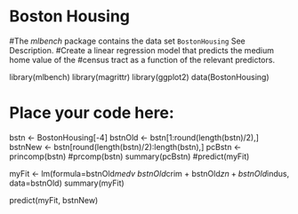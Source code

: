 # Boston Housing

#The *mlbench* package contains the data set `BostonHousing` See Description. 
#Create a linear regression model that predicts the medium home value of the 
#census tract as a function of the relevant predictors. 

library(mlbench)
library(magrittr)
library(ggplot2)
data(BostonHousing)

# Place your code here:
bstn <- BostonHousing[-4]
bstnOld <- bstn[1:round(length(bstn)/2),]
bstnNew <- bstn[round(length(bstn)/2):length(bstn),]
pcBstn <- princomp(bstn)
#prcomp(bstn)
summary(pcBstn)
#predict(myFit)

myFit <- lm(formula=bstnOld$medv ~ bstnOld$crim + bstnOld$zn + bstnOld$indus, data=bstnOld)
summary(myFit)


predict(myFit, bstnNew)
